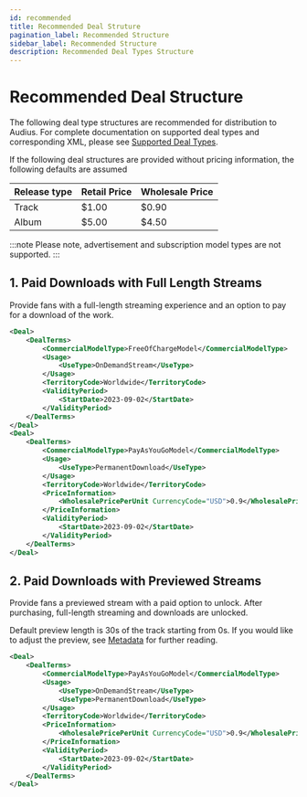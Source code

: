 ```yaml
---
id: recommended
title: Recommended Deal Struture
pagination_label: Recommended Structure
sidebar_label: Recommended Structure
description: Recommended Deal Types Structure
---
```



# Recommended Deal Structure

The following deal type structures are recommended for distribution to Audius. For complete
documentation on supported deal types and corresponding XML, please see
[Supported Deal Types](/distributors/specification/deal-types/supported-deal-types).

If the following deal structures are provided without pricing information, the following defaults
are assumed

| Release type | Retail Price | Wholesale Price |
| ------------ | ------------ | --------------- |
| Track        | $1.00        | $0.90           |
| Album        | $5.00        | $4.50           |

:::note Please note, advertisement and subscription model types are not supported. :::

## 1. Paid Downloads with Full Length Streams

Provide fans with a full-length streaming experience and an option to pay for a download of the
work.

```xml
<Deal>
    <DealTerms>
        <CommercialModelType>FreeOfChargeModel</CommercialModelType>
        <Usage>
            <UseType>OnDemandStream</UseType>
        </Usage>
        <TerritoryCode>Worldwide</TerritoryCode>
        <ValidityPeriod>
            <StartDate>2023-09-02</StartDate>
        </ValidityPeriod>
    </DealTerms>
</Deal>
<Deal>
    <DealTerms>
        <CommercialModelType>PayAsYouGoModel</CommercialModelType>
        <Usage>
            <UseType>PermanentDownload</UseType>
        </Usage>
        <TerritoryCode>Worldwide</TerritoryCode>
        <PriceInformation>
            <WholesalePricePerUnit CurrencyCode="USD">0.9</WholesalePricePerUnit>
        </PriceInformation>
        <ValidityPeriod>
            <StartDate>2023-09-02</StartDate>
        </ValidityPeriod>
    </DealTerms>
</Deal>
```

## 2. Paid Downloads with Previewed Streams

Provide fans a previewed stream with a paid option to unlock. After purchasing, full-length
streaming and downloads are unlocked.

Default preview length is 30s of the track starting from 0s. If you would like to adjust the
preview, see [Metadata](/distributors/specification/metadata) for further reading.

```xml
<Deal>
    <DealTerms>
        <CommercialModelType>PayAsYouGoModel</CommercialModelType>
        <Usage>
            <UseType>OnDemandStream</UseType>
            <UseType>PermanentDownload</UseType>
        </Usage>
        <TerritoryCode>Worldwide</TerritoryCode>
        <PriceInformation>
            <WholesalePricePerUnit CurrencyCode="USD">0.9</WholesalePricePerUnit>
        </PriceInformation>
        <ValidityPeriod>
            <StartDate>2023-09-02</StartDate>
        </ValidityPeriod>
    </DealTerms>
</Deal>
```
